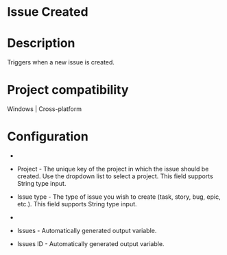 ﻿# Issue Created

# Description

Triggers when a new issue is created.

# Project compatibility

Windows | Cross-platform

# Configuration

* 
* Project - The unique key of the project in which the issue should be created. Use the dropdown list to select a project. This field supports String type input.
* Issue type - The type of issue you wish to create (task, story, bug, epic, etc.). This field supports String type input.
* 





* Issues - Automatically generated output variable.
* Issues ID - Automatically generated output variable.
